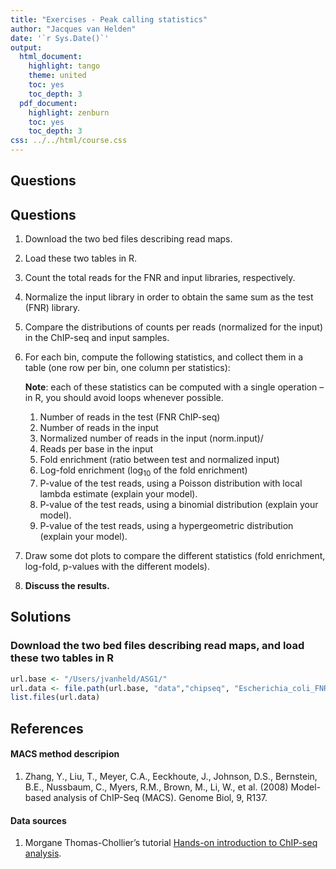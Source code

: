 ```yaml
---
title: "Exercises - Peak calling statistics"
author: "Jacques van Helden"
date: '`r Sys.Date()`'
output:
  html_document:
    highlight: tango
    theme: united
    toc: yes
    toc_depth: 3
  pdf_document:
    highlight: zenburn
    toc: yes
    toc_depth: 3
css: ../../html/course.css
---
```


## Questions

Questions
---------

1.  Download the two bed files describing read maps.
2.  Load these two tables in R.
3.  Count the total reads for the FNR and input libraries, respectively.
4.  Normalize the input library in order to obtain the same sum as the
    test (FNR) library.
5.  Compare the distributions of counts per reads (normalized for the
    input) in the ChIP-seq and input samples.

6.  For each bin, compute the following statistics, and collect them in
    a table (one row per bin, one column per statistics):

    **Note**: each of these statistics can be computed with a single
    operation -- in R, you should avoid loops whenever possible.

    1.  Number of reads in the test (FNR ChIP-seq)
    2.  Number of reads in the input
    3.  Normalized number of reads in the input (norm.input)/
    4.  Reads per base in the input
    5.  Fold enrichment (ratio between test and normalized input)
    6.  Log-fold enrichment (log~10~ of the fold enrichment)
    7.  P-value of the test reads, using a Poisson distribution with
        local lambda estimate (explain your model).
    8.  P-value of the test reads, using a binomial distribution
        (explain your model).
    9.  P-value of the test reads, using a hypergeometric distribution
        (explain your model).

7.  Draw some dot plots to compare the different statistics (fold
    enrichment, log-fold, p-values with the different models).
8.  **Discuss the results.**

## Solutions

### Download the two bed files describing read maps, and load these two tables in R

```r
url.base <- "/Users/jvanheld/ASG1/"
url.data <- file.path(url.base, "data","chipseq", "Escherichia_coli_FNR_vs_input")
list.files(url.data)
```




## References

#### MACS method descripion
1. Zhang, Y., Liu, T., Meyer, C.A., Eeckhoute, J., Johnson, D.S., Bernstein, B.E., Nussbaum, C., Myers, R.M., Brown, M., Li, W., et al. (2008) Model-based analysis of ChIP-Seq (MACS). Genome Biol, 9, R137.

#### Data sources

1. Morgane Thomas-Chollier's tutorial [Hands-on introduction to ChIP-seq analysis](http://www.biologie.ens.fr/~mthomas/other/chip-seq-training/).

